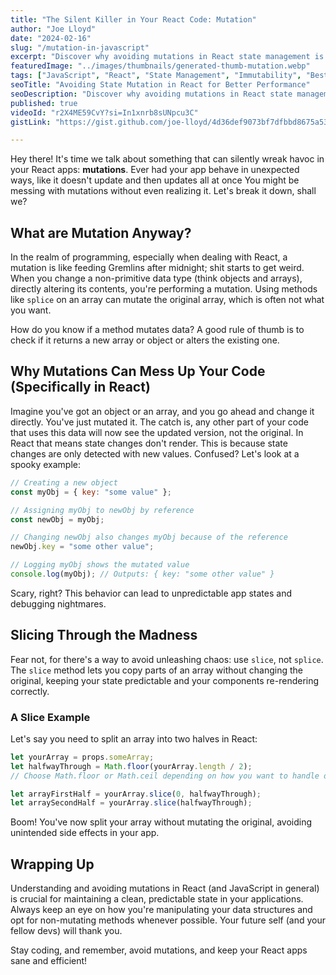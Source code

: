 ```yaml
---
title: "The Silent Killer in Your React Code: Mutation"
author: "Joe Lloyd"
date: "2024-02-16"
slug: "/mutation-in-javascript"
excerpt: "Discover why avoiding mutations in React state management is crucial for your app's performance and stability. Learn the best practices for immutable state management."
featuredImage: "../images/thumbnails/generated-thumb-mutation.webp"
tags: ["JavaScript", "React", "State Management", "Immutability", "Best Practices"]
seoTitle: "Avoiding State Mutation in React for Better Performance"
seoDescription: "Discover why avoiding mutations in React state management is crucial for your app's performance and stability. Learn the best practices for immutable state management."
published: true
videoId: "r2X4ME59CvY?si=In1xnrb8sUNpcu3C"
gistLink: "https://gist.github.com/joe-lloyd/4d36def9073bf7dfbbd8675a5381b495"

---
```


Hey there! It's time we talk about something that can silently wreak havoc in your
React apps: **mutations**. Ever had your app behave in unexpected ways, like it doesn't update and then updates all at once
You might be messing with mutations without even realizing it. Let's break it down, shall we?

## What are Mutation Anyway?

In the realm of programming, especially when dealing with React, a mutation is like feeding Gremlins
after midnight; shit starts to get weird. When you change a non-primitive data type (think objects and arrays),
directly altering its contents, you're performing a mutation. Using methods like `splice` on an array can
mutate the original array, which is often not what you want.

How do you know if a method mutates data? A good rule of thumb is to check if it returns a new array
or object or alters the existing one.

## Why Mutations Can Mess Up Your Code (Specifically in React)

Imagine you've got an object or an array, and you go ahead and change it directly. You've just mutated it.
The catch is, any other part of your code that uses this data will now see the updated version, not the original.
In React that means state changes don't render. This is because state changes are only detected with new values.
Confused? Let's look at a spooky example:

```javascript
// Creating a new object
const myObj = { key: "some value" };

// Assigning myObj to newObj by reference
const newObj = myObj;

// Changing newObj also changes myObj because of the reference
newObj.key = "some other value";

// Logging myObj shows the mutated value
console.log(myObj); // Outputs: { key: "some other value" }
```

Scary, right? This behavior can lead to unpredictable app states and debugging nightmares.

## Slicing Through the Madness

Fear not, for there's a way to avoid unleashing chaos: use `slice`, not `splice`. The `slice` method
lets you copy parts of an array without changing the original, keeping your state predictable and your
components re-rendering correctly.

### A Slice Example

Let's say you need to split an array into two halves in React:

```javascript
let yourArray = props.someArray;
let halfwayThrough = Math.floor(yourArray.length / 2);
// Choose Math.floor or Math.ceil depending on how you want to handle odd lengths

let arrayFirstHalf = yourArray.slice(0, halfwayThrough);
let arraySecondHalf = yourArray.slice(halfwayThrough);
```

Boom! You've now split your array without mutating the original, avoiding unintended side effects in your app.

## Wrapping Up

Understanding and avoiding mutations in React (and JavaScript in general) is crucial for maintaining a clean,
predictable state in your applications. Always keep an eye on how you're manipulating your data structures
and opt for non-mutating methods whenever possible. Your future self (and your fellow devs) will thank you.

Stay coding, and remember, avoid mutations, and keep your React apps sane and efficient!

